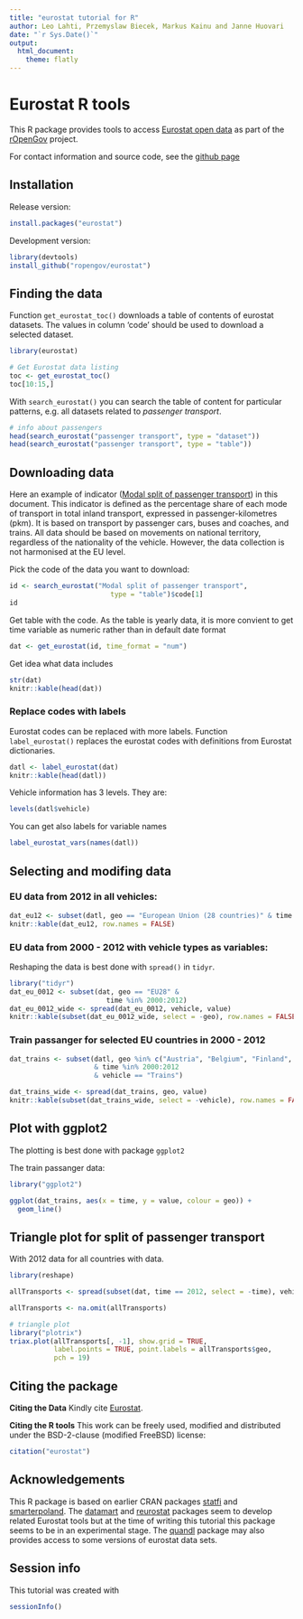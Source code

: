 ```yaml
---
title: "eurostat tutorial for R"
author: Leo Lahti, Przemyslaw Biecek, Markus Kainu and Janne Huovari
date: "`r Sys.Date()`"
output:
  html_document:
    theme: flatly
---
```

<!--
%\VignetteEngine{knitr::rmarkdown}
%\VignetteIndexEntry{eurostat Markdown Vignette}
%\usepackage[utf8]{inputenc}
-->


Eurostat R tools
===========

This R package provides tools to access [Eurostat open
data](http://ec.europa.eu/eurostat/) as part of the
[rOpenGov](http://ropengov.github.io) project.

For contact information and source code, see the [github page](https://github.com/rOpenGov/eurostat)

## Installation

Release version:

```r
install.packages("eurostat")
```

Development version:

```r
library(devtools)
install_github("ropengov/eurostat")
```

## Finding the data

Function `get_eurostat_toc()` downloads a table of contents of eurostat datasets. The values in column 'code' should be used to download a selected dataset.

```r
library(eurostat)

# Get Eurostat data listing
toc <- get_eurostat_toc()
toc[10:15,]
```

With `search_eurostat()` you can search the table of content for particular patterns, e.g. all datasets related to *passenger transport*.

```r
# info about passengers
head(search_eurostat("passenger transport", type = "dataset"))
head(search_eurostat("passenger transport", type = "table"))
```

## Downloading data 

Here an example of indicator ([Modal split of passenger transport](http://ec.europa.eu/eurostat/tgm/table.do?tab=table&init=1&plugin=1&language=en&pcode=tsdtr210)) in this document. This indicator is defined as the percentage share of each mode of transport in total inland transport, expressed in passenger-kilometres (pkm). It is based on transport by passenger cars, buses and coaches, and trains. All data should be based on movements on national territory, regardless of the nationality of the vehicle. However, the data collection is not harmonised at the EU level. 

Pick the code of the data you want to download: 
```r

id <- search_eurostat("Modal split of passenger transport", 
        	             type = "table")$code[1]
id
```

Get table with the code. As the table is yearly data, it is more
convient to get time variable as numeric rather than in default date format

```r
dat <- get_eurostat(id, time_format = "num")

```

Get idea what data includes
```r
str(dat)
knitr::kable(head(dat))
```

### Replace codes with labels

Eurostat codes can be replaced with more labels. 
Function `label_eurostat()` replaces the eurostat codes with definitions 
from Eurostat dictionaries.

```r
datl <- label_eurostat(dat)
knitr::kable(head(datl))
```

Vehicle information has 3 levels. They are:
```r
levels(datl$vehicle)
```

You can get also labels for variable names
```r

label_eurostat_vars(names(datl))
```


## Selecting and modifing data

### EU data from 2012 in all vehicles:

```r

dat_eu12 <- subset(datl, geo == "European Union (28 countries)" & time == 2012)
knitr::kable(dat_eu12, row.names = FALSE)
```

### EU data from 2000 - 2012 with vehicle types as variables:
Reshaping the data is best done with `spread()` in `tidyr`.
```r
library("tidyr")
dat_eu_0012 <- subset(dat, geo == "EU28" & 
                        time %in% 2000:2012)
dat_eu_0012_wide <- spread(dat_eu_0012, vehicle, value)
knitr::kable(subset(dat_eu_0012_wide, select = -geo), row.names = FALSE)
```

### Train passanger for selected EU countries in 2000 - 2012

```r
dat_trains <- subset(datl, geo %in% c("Austria", "Belgium", "Finland", "Sweden")
                     & time %in% 2000:2012 
                     & vehicle == "Trains")

dat_trains_wide <- spread(dat_trains, geo, value) 
knitr::kable(subset(dat_trains_wide, select = -vehicle), row.names = FALSE)
```

## Plot with ggplot2

The plotting is best done with package `ggplot2`

The train passanger data:

```r
library("ggplot2")

ggplot(dat_trains, aes(x = time, y = value, colour = geo)) +
  geom_line()
```



## Triangle plot for split of passenger transport

With 2012 data for all countries with data.

```r
library(reshape)

allTransports <- spread(subset(dat, time == 2012, select = -time), vehicle, value)

allTransports <- na.omit(allTransports)

# triangle plot
library("plotrix")
triax.plot(allTransports[, -1], show.grid = TRUE, 
           label.points = TRUE, point.labels = allTransports$geo, 
           pch = 19)
```




## Citing the package

**Citing the Data** Kindly cite [Eurostat](http://ec.europa.eu/eurostat/). 

**Citing the R tools** This work can be freely used, modified and
distributed under the BSD-2-clause (modified FreeBSD) license:

```r
citation("eurostat")
```

## Acknowledgements

This R package is based on earlier CRAN packages [statfi](http://cran.r-project.org/web/packages/statfi/index.html) and [smarterpoland](http://cran.r-project.org/web/packages/SmarterPoland/index.html). The [datamart](http://cran.r-project.org/web/packages/datamart/index.html) and [reurostat](https://github.com/Tungurahua/reurostat) packages seem to develop related Eurostat tools but at the time of writing this tutorial this package seems to be in an experimental stage. The [quandl](http://cran.r-project.org/web/packages/Quandl/index.html) package may also provides access to some versions of eurostat data sets.


## Session info

This tutorial was created with

```r
sessionInfo()
```
